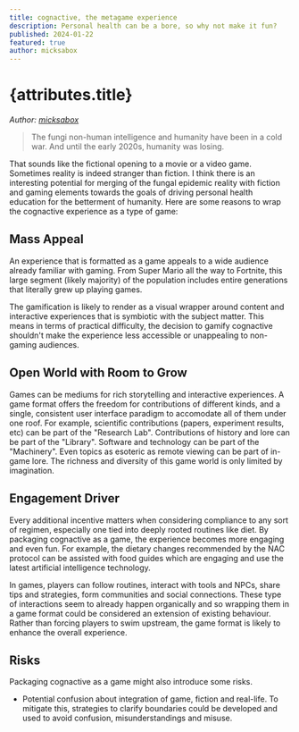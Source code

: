 ```yaml
---
title: cognactive, the metagame experience
description: Personal health can be a bore, so why not make it fun?
published: 2024-01-22
featured: true
author: micksabox
---
```


# {attributes.title}

_Author: <a href="https://twitter.com/micksabox" target="_blank" rel="noopener noreferrer">micksabox</a>_

> The fungi non-human intelligence and humanity have been in a cold war. And until the early 2020s, humanity was losing.

That sounds like the fictional opening to a movie or a video game. Sometimes reality is indeed stranger than fiction. I think there is an interesting potential for merging of the fungal epidemic reality with fiction and gaming elements towards the goals of driving personal health education for the betterment of humanity. Here are some reasons to wrap the cognactive experience as a type of game:

## Mass Appeal

An experience that is formatted as a game appeals to a wide audience already familiar with gaming. From Super Mario all the way to Fortnite, this large segment (likely majority) of the population includes entire generations that literally grew up playing games.

The gamification is likely to render as a visual wrapper around content and interactive experiences that is symbiotic with the subject matter. This means in terms of practical difficulty, the decision to gamify cognactive shouldn't make the experience less accessible or unappealing to non-gaming audiences.

## Open World with Room to Grow

Games can be mediums for rich storytelling and interactive experiences. A game format offers the freedom for contributions of different kinds, and a single, consistent user interface paradigm to accomodate all of them under one roof. For example, scientific contributions (papers, experiment results, etc) can be part of the "Research Lab". Contributions of history and lore can be part of the "Library". Software and technology can be part of the "Machinery". Even topics as esoteric as remote viewing can be part of in-game lore. The richness and diversity of this game world is only limited by imagination.

## Engagement Driver

Every additional incentive matters when considering compliance to any sort of regimen, especially one tied into deeply rooted routines like diet. By packaging cognactive as a game, the experience becomes more engaging and even fun. For example, the dietary changes recommended by the NAC protocol can be assisted with food guides which are engaging and use the latest artificial intelligence technology.

In games, players can follow routines, interact with tools and NPCs, share tips and strategies, form communities and social connections. These type of interactions seem to already happen organically and so wrapping them in a game format could be considered an extension of existing behaviour. Rather than forcing players to swim upstream, the game format is likely to enhance the overall experience.

## Risks

Packaging cognactive as a game might also introduce some risks.

- Potential confusion about integration of game, fiction and real-life. To mitigate this, strategies to clarify boundaries could be developed and used to avoid confusion, misunderstandings and misuse.
